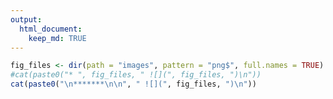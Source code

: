 ```yaml
---
output:
  html_document:
    keep_md: TRUE
---
```


```r
fig_files <- dir(path = "images", pattern = "png$", full.names = TRUE) 
#cat(paste0("* ", fig_files, " ![](", fig_files, ")\n"))
cat(paste0("\n*******\n\n", " ![](", fig_files, ")\n"))
```
